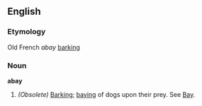 ==English==

===Etymology===
Old French ''abay'' [[barking]]

===Noun===
'''abay'''

# ''(Obsolete)'' [[Barking]]; [[baying]] of dogs upon their prey. See [[Bay]].